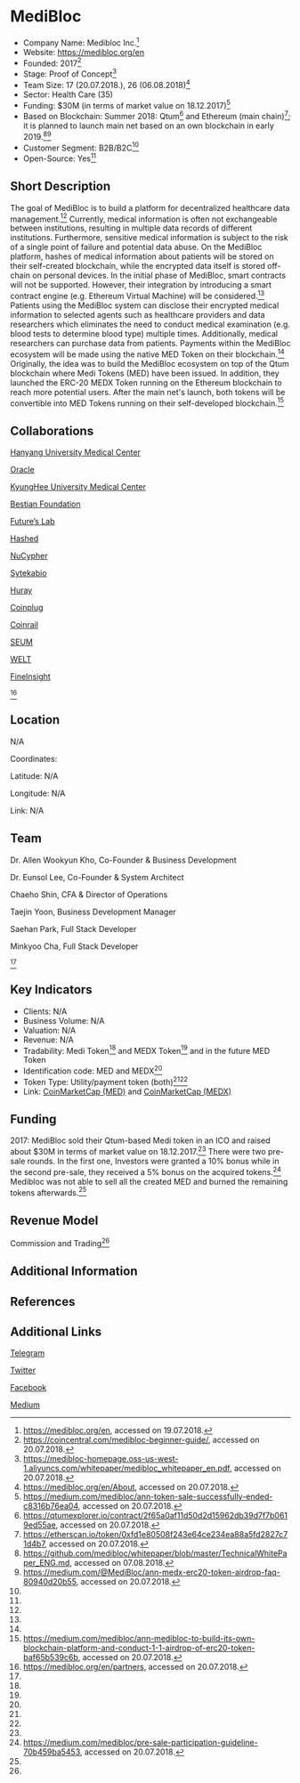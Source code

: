 =MediBloc=

* Company Name: Medibloc Inc.<ref name=„website“>https://medibloc.org/en, accessed on 19.07.2018.</ref>
* Website: https://medibloc.org/en
* Founded: 2017<ref name=„founded“>https://coincentral.com/medibloc-beginner-guide/, accessed on 20.07.2018.</ref> 
* Stage: Proof of Concept<ref name=„whitepaper“>https://medibloc-homepage.oss-us-west-1.aliyuncs.com/whitepaper/medibloc_whitepaper_en.pdf, accessed on 20.07.2018.</ref>
* Team Size: 17 (20.07.2018.), 26 (06.08.2018)<ref name=„about“>https://medibloc.org/en/About, accessed on 20.07.2018.</ref>
* Sector: Health Care (35)
* Funding: $30M (in terms of market value on 18.12.2017)<ref name=„funding“>https://medium.com/medibloc/ann-token-sale-successfully-ended-c8316b76ea04, accessed on 20.07.2018.</ref>
* Based on Blockchain: Summer 2018: Qtum<ref name=qtumexplorer“>https://qtumexplorer.io/contract/2f65a0af11d50d2d15962db39d7f7b0619ed55ae, accessed on 20.07.2018.</ref> and Ethereum (main chain)<ref name=„etherscan“>https://etherscan.io/token/0xfd1e80508f243e64ce234ea88a5fd2827c71d4b7, accessed on 20.07.2018.</ref>; it is planned to launch main net based on an own blockchain in early 2019.<ref name=„githubwhitepaper“>https://github.com/medibloc/whitepaper/blob/master/TechnicalWhitePaper_ENG.md, accessed on 07.08.2018.</ref><ref name=„faqairdrop“>https://medium.com/@MediBloc/ann-medx-erc20-token-airdrop-faq-80940d20b55, accessed on 20.07.2018.</ref>
* Customer Segment: B2B/B2C<ref name=„whitepaper“/>
* Open-Source: Yes<ref name=„whitepaper“/>


==Short Description==

The goal of MediBloc is to build a platform for decentralized healthcare data management.<ref name=„website“/> Currently, medical information is often not exchangeable between institutions, resulting in multiple data records of different institutions. Furthermore, sensitive medical information is subject to the risk of a single point of failure and potential data abuse. On the MediBloc platform, hashes of medical information about patients will be stored on their self-created blockchain, while the encrypted data itself is stored off-chain on personal devices. In the initial phase of MediBloc, smart contracts will not be supported. However, their integration by introducing a smart contract engine (e.g. Ethereum Virtual Machine) will be considered.<ref name=„githubwhitepaper“/> Patients using the MediBloc system can disclose their encrypted medical information to selected agents such as healthcare providers and data researchers which eliminates the need to conduct medical examination (e.g. blood tests to determine blood type) multiple times. Additionally, medical researchers can purchase data from patients. Payments within the MediBloc ecosystem will be made using the native MED Token on their blockchain.<ref name=„whitepaper“/> Originally, the idea was to build the MediBloc ecosystem on top of the Qtum blockchain where Medi Tokens (MED) have been issued. In addition, they launched the ERC-20 MEDX Token running on the Ethereum blockchain to reach more potential users. After the main net's launch, both tokens will be convertible into MED Tokens running on their self-developed blockchain.<ref name=„mainnet“>https://medium.com/medibloc/ann-medibloc-to-build-its-own-blockchain-platform-and-conduct-1-1-airdrop-of-erc20-token-baf65b539c6b, accessed on 20.07.2018.</ref>


==Collaborations==

[https://www.hyumc.com/eng/main.do Hanyang University Medical Center]

[http://www.oraclemedicalgroup.com/ Oracle]

[https://www.khudh.or.kr/ KyungHee University Medical Center]

[http://www.bestian.kr/ Bestian Foundation]

[http://futureslab.kr/main2.html Future’s Lab]

[https://www.hashed.com/ Hashed]

[https://www.nucypher.com/ NuCypher]

[http://www.syntekabio.com/ Sytekabio]

[http://www.huray.net/ Huray]

[https://www.coinplug.com/ Coinplug]

[https://coinrail.co.kr/ Coinrail]

[http://www.seumlaw.com/wp/?lang=en SEUM]

[https://www.weltcorp.com/ WELT]

[http://fineinsight.kr/ FineInsight]

<ref name=„partners>https://medibloc.org/en/partners, accessed on 20.07.2018.</ref>


==Location==

N/A
 

Coordinates: 

Latitude: N/A

Longitude: N/A

 

Link: N/A


==Team==

Dr. Allen Wookyun Kho, Co-Founder & Business Development

Dr. Eunsol Lee, Co-Founder & System Architect

Chaeho Shin, CFA & Director of Operations

Taejin Yoon, Business Development Manager

Saehan Park, Full Stack Developer

Minkyoo Cha, Full Stack Developer

<ref name=„about“/>

==Key Indicators==

* Clients: N/A
* Business Volume: N/A
* Valuation: N/A
* Revenue: N/A
* Tradability: Medi Token<ref name=„whitepaper“/> and MEDX Token<ref name=„etherscan“/> and in the future MED Token
* Identification code: MED and MEDX<ref name=„faqairdrop“/>
* Token Type: Utility/payment token (both)<ref name=„whitepaper“/><ref name=„mainnet“/>
* Link: [https://coinmarketcap.com/de/currencies/medibloc/ CoinMarketCap (MED)] and [https://coinmarketcap.com/de/currencies/medx/ CoinMarketCap (MEDX)]


==Funding==

2017: MediBloc sold their Qtum-based Medi token in an ICO and raised about $30M in terms of market value on 18.12.2017.<ref name=„funding“/> There were two pre-sale rounds. In the first one, Investors were granted a 10% bonus while in the second pre-sale, they received a 5% bonus on the acquired tokens.<ref name=„presale“>https://medium.com/medibloc/pre-sale-participation-guideline-70b459ba5453, accessed on 20.07.2018.</ref> Medibloc was not able to sell all the created MED and burned the remaining tokens afterwards.<ref name=„funding“/>

==Revenue Model==

Commission and Trading<ref name=„whitepaper“/>


==Additional Information==




==References==

<references/>



==Additional Links==

[https://t.me/medibloc Telegram]

[https://twitter.com/_MediBloc Twitter]

[https://www.facebook.com/medibloc Facebook]

[https://medium.com/@MediBloc Medium]
